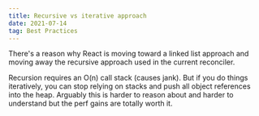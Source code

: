 ```yaml
---
title: Recursive vs iterative approach
date: 2021-07-14
tag: Best Practices
---
```



There's a reason why React is moving toward a linked list approach and moving away
the recursive approach used in the current reconciler.

Recursion requires an O(n) call stack (causes jank). But if you do things
iteratively, you can stop relying on stacks and push all object references into the heap. Arguably this is harder to reason about and harder to understand but the perf gains are totally worth it. 
